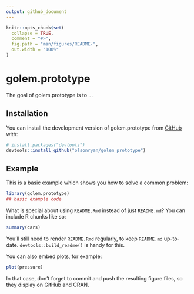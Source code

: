 ```yaml
---
output: github_document
---
```


<!-- README.md is generated from README.Rmd. Please edit that file -->

```r
knitr::opts_chunk$set(
  collapse = TRUE,
  comment = "#>",
  fig.path = "man/figures/README-",
  out.width = "100%"
)
```

# golem.prototype

<!-- badges: start -->
<!-- badges: end -->

The goal of golem.prototype is to ...

## Installation

You can install the development version of golem.prototype from [GitHub](https://github.com/) with:

``` r
# install.packages("devtools")
devtools::install_github("olsonryan/golem_prototype")
```

## Example

This is a basic example which shows you how to solve a common problem:

```r
library(golem.prototype)
## basic example code
```

What is special about using `README.Rmd` instead of just `README.md`? You can include R chunks like so:

```r
summary(cars)
```

You'll still need to render `README.Rmd` regularly, to keep `README.md` up-to-date. `devtools::build_readme()` is handy for this.

You can also embed plots, for example:

```r
plot(pressure)
```

In that case, don't forget to commit and push the resulting figure files, so they display on GitHub and CRAN.

